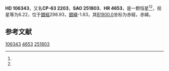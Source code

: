 {{Starbox begin
| name = HD 106343
}}
{{Starbox observe
| epoch = [[J2000.0|J2000.0]]
| constell = {{星座名待查}}<ref name=SIMBAD>{{cite web
 | url=http://simbad.u-strasbg.fr/simbad/sim-id?Ident=HR+4653
 | title =Pulsating variable Star
 | publisher=Centre de Données astronomiques de Strasbourg
 | work=SIMBAD
 | accessdate=2012-07-13}}</ref><ref name=DATA>{{cite web
 | url=http://vizier.u-strasbg.fr/viz-bin/VizieR-5?-out.add=.&-source=5050&-corr=PK=HR&-out.max=9999&HR=4653
 | title=VizieR Detailed Page
 | accessdate=2012-07-13
 | archive-date=2020-06-11
 | archive-url=https://web.archive.org/web/20200611141625/http://vizier.u-strasbg.fr/viz-bin/VizieR-5?-out.add=.&-source=5050&-corr=PK%3DHR&-out.max=9999&HR=4653
 | dead-url=no
 }}</ref>
| 星官 = 
| ra = {{RA|12|14|16.8}}<ref name=SIMBAD /><ref name=DATA />
| dec = {{DEC|-64|24|31}}<ref name=SIMBAD /><ref name=DATA />
| appmag_v = 6.22<ref name=SIMBAD /><ref name=DATA />
}}
{{Starbox character
| class = B1.5Ia<ref name=SIMBAD /><ref name=DATA />
| b-v = 0.12<ref name=SIMBAD /><ref name=DATA />
| u-b = -0.82<ref name=SIMBAD /><ref name=DATA />
| r-i = <ref name=SIMBAD /><ref name=DATA />
| variable = 
}}
{{Starbox astrometry
| radial_v = -0.82
| prop_mo_ra = -7
| parallax = 
| p_error = 
}}
{{Starbox catalog
| names =CP-63 2203，[[SAO星表|SAO]] 251803，[[HD星表|HD]] 106343，[[HR星表|HR]] 4653}}
{{Starbox reference |Simbad=HR+4653}}
{{Starbox end}}

'''HD 106343'''，又名'''CP-63 2203'''，'''SAO 251803'''、'''HR 4653'''，是一颗恒星<ref name=SIMBAD /><ref name=DATA />，视星等为6.22，位于[[銀道座標系|銀經]]298.93，[[銀道座標系|銀緯]]-1.83，其[[B1900.0|B1900.0]]坐标为赤經{{RA|12|8|55.7}}，赤緯{{DEC|-63|-1.83|8}}。

== 参考文献 ==
{{reflist}}

{{star-stub}}

[[Category:HD和HDE天體|106343]]
[[Category:HR天體|4653]]
[[Category:SAO天體|251803]]